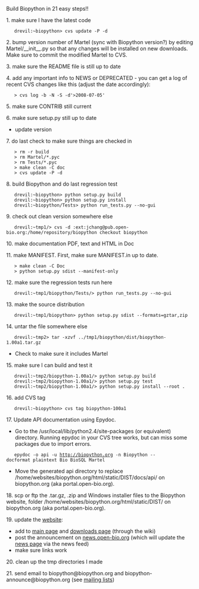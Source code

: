 Build Biopython in 21 easy steps!!

1. make sure I have the latest code
    drevil:~biopython> cvs update -P -d 

2. bump version number of Martel (sync with Biopython version?) by editing Martel/__init__.py so that any changes will be installed on new downloads. Make sure to commit the modified Martel to CVS.

3. make sure the README file is still up to date

4. add any important info to NEWS or DEPRECATED - you can get a log of recent CVS changes like this (adjust the date accordingly):
    > cvs log -b -N -S -d'>2008-07-05'

5. make sure CONTRIB still current

6. make sure setup.py still up to date
* update version

7. do last check to make sure things are checked in
    > rm -r build
    > rm Martel/*.pyc
    > rm Tests/*.pyc
    > make clean -C doc
    > cvs update -P -d 

8. build Biopython and do last regression test
    drevil:~biopython> python setup.py build 
    drevil:~biopython> python setup.py install 
    drevil:~biopython/Tests> python run_tests.py --no-gui 

9. check out clean version somewhere else
    drevil:~tmp1/> cvs -d :ext:jchang@pub.open-bio.org:/home/repository/biopython checkout biopython 

10. make documentation PDF, text and HTML in Doc

11. make MANIFEST. First, make sure MANIFEST.in up to date.
    > make clean -C Doc
    > python setup.py sdist --manifest-only 

12. make sure the regression tests run here
    drevil:~tmp1/biopython/Tests/> python run_tests.py --no-gui 

13. make the source distribution
    drevil:~tmp1/biopython> python setup.py sdist --formats=gztar,zip 

14. untar the file somewhere else
    drevil:~tmp2> tar -xzvf ../tmp1/biopython/dist/biopython-1.00a1.tar.gz
* Check to make sure it includes Martel 

15. make sure I can build and test it
    drevil:~tmp2/biopython-1.00a1/> python setup.py build
    drevil:~tmp2/biopython-1.00a1/> python setup.py test
    drevil:~tmp2/biopython-1.00a1/> python setup.py install --root . 

16. add CVS tag
    drevil:~biopython> cvs tag biopython-100a1 

17. Update API documentation using Epydoc.
* Go to the /usr/local/lib/python2.4/site-packages (or equivalent) directory. Running epydoc in your CVS tree works, but can miss some packages due to import errors.
    epydoc -o api -u http://biopython.org -n Biopython --docformat plaintext Bio BioSQL Martel
* Move the generated api directory to replace /home/websites/biopython.org/html/static/DIST/docs/api/ on biopython.org (aka portal.open-bio.org).

18. scp or ftp the .tar.gz, .zip and Windows installer files to the Biopython website, folder /home/websites/biopython.org/html/static/DIST/ on biopython.org (aka portal.open-bio.org).

19. update the [[website]]:
* add to [[Main_Page|main page]] and [[Download|downloads page]] (through the wiki)
* post the announcement on [http://news.open-bio.org news.open-bio.org] (which will update the [[News|news page]] via the news feed)
* make sure links work 

20. clean up the tmp directories I made

21. send email to biopython@biopython.org and biopython-announce@biopython.org (see [[Mailing_lists|mailing lists]])